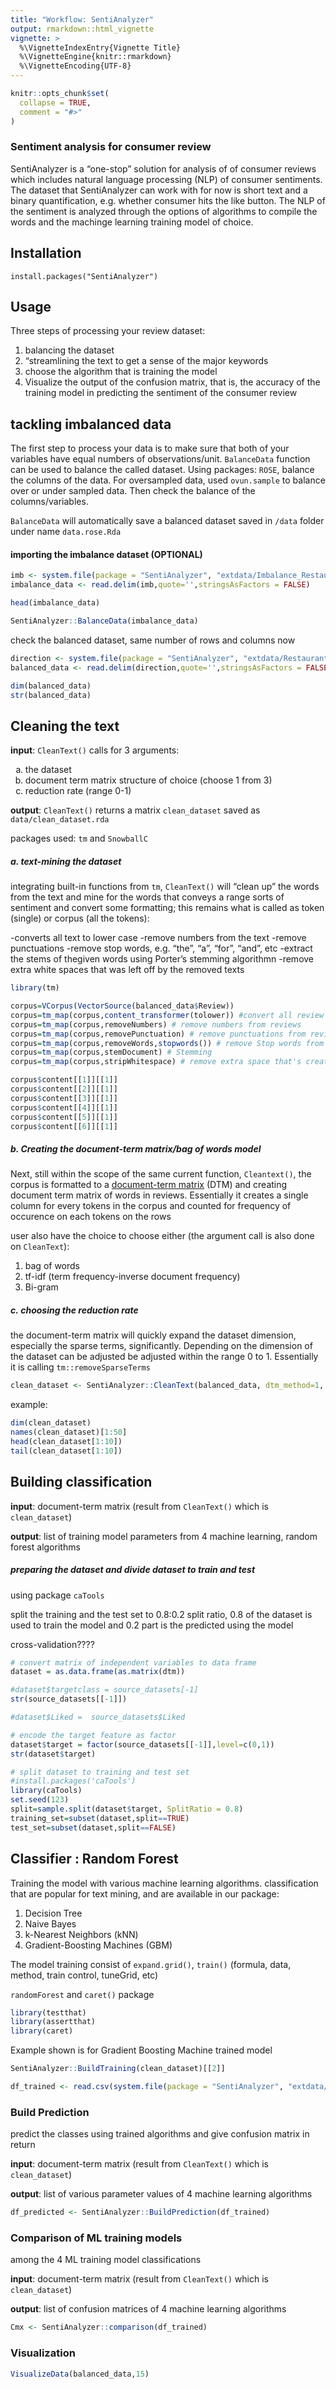 ```yaml
---
title: "Workflow: SentiAnalyzer"
output: rmarkdown::html_vignette
vignette: >
  %\VignetteIndexEntry{Vignette Title}
  %\VignetteEngine{knitr::rmarkdown}
  %\VignetteEncoding{UTF-8}
---
```


```r
knitr::opts_chunk$set(
  collapse = TRUE,
  comment = "#>"
)
```

### Sentiment analysis for consumer review

SentiAnalyzer is a "one-stop" solution for analysis of of consumer reviews which includes natural language processing (NLP) of consumer sentiments. The dataset that SentiAnalyzer can work with for now is short text and a binary quantification, e.g. whether consumer hits the like button. The NLP of the sentiment is analyzed through the options of algorithms to compile the words and the machinge learning training model of choice.  

## Installation
`install.packages("SentiAnalyzer")`

## Usage

Three steps of processing your review dataset: 

1. balancing the dataset
2. "streamlining the text to get a sense of the major keywords
3. choose the algorithm that is training the model 
4. Visualize the output of the confusion matrix, that is, the accuracy of the training model in predicting the sentiment of the consumer review


## tackling imbalanced data
The first step to process your data is to make sure that both of your variables have equal numbers of observations/unit. `BalanceData` function can be used to balance the called dataset. Using packages: `ROSE`, balance the columns of the data. For oversampled data, used `ovun.sample` to balance over or under sampled data. Then check the balance of the columns/variables.

`BalanceData` will automatically save a balanced dataset saved in `/data` folder under name `data.rose.Rda`

#### importing the imbalance dataset (OPTIONAL)
```r
imb <- system.file(package = "SentiAnalyzer", "extdata/Imbalance_Restaurant_Reviews.tsv")
imbalance_data <- read.delim(imb,quote='',stringsAsFactors = FALSE)
```

```r
head(imbalance_data)
```

```r
SentiAnalyzer::BalanceData(imbalance_data)
```

check the balanced dataset, same number of rows and columns now

```r
direction <- system.file(package = "SentiAnalyzer", "extdata/Restaurant_Reviews.tsv")
balanced_data <- read.delim(direction,quote='',stringsAsFactors = FALSE)
```

```r
dim(balanced_data)
str(balanced_data)
```


## Cleaning the text
**input**: `CleanText()` calls for 3 arguments: 

a. the dataset 
b. document term matrix structure of choice (choose 1 from 3) 
c. reduction rate (range 0-1)

**output**: `CleanText()` returns a matrix `clean_dataset` saved as `data/clean_dataset.rda`

packages used: `tm` and `SnowballC`

##### a. text-mining the dataset
integrating built-in functions from `tm`, `CleanText()` will "clean up" the words from the text and mine for the words that conveys a range sorts of sentiment and convert some formatting; this remains what is called as token (single) or corpus (all the tokens):


-converts all text to lower case
-remove numbers from the text
-remove punctuations
-remove stop words, e.g. "the", "a", "for", "and", etc
-extract the stems of thegiven words using Porter's stemming algorithmn
-remove extra white spaces that was left off by the removed texts 

```r
library(tm)
```

```r
corpus=VCorpus(VectorSource(balanced_data$Review)) 
corpus=tm_map(corpus,content_transformer(tolower)) #convert all review to lower case
corpus=tm_map(corpus,removeNumbers) # remove numbers from reviews
corpus=tm_map(corpus,removePunctuation) # remove punctuations from reviews
corpus=tm_map(corpus,removeWords,stopwords()) # remove Stop words from reviews
corpus=tm_map(corpus,stemDocument) # Stemming
corpus=tm_map(corpus,stripWhitespace) # remove extra space that's created in cleaning stage above
```

```r
corpus$content[[1]][[1]]
corpus$content[[2]][[1]]
corpus$content[[3]][[1]]
corpus$content[[4]][[1]]
corpus$content[[5]][[1]]
corpus$content[[6]][[1]]
```

##### b. Creating the document-term matrix/bag of words model

Next, still within the scope of the same current function, `Cleantext()`, the corpus is formatted to a [document-term matrix](#https://en.wikipedia.org/wiki/Document-term_matrix) (DTM) and creating document term matrix of words in reviews. Essentially it creates a single column for every tokens in the corpus and counted for frequency of occurence on each tokens on the rows

user also have the choice to choose either (the argument call is also done on `CleanText`):

1. bag of words
2. tf-idf (term frequency-inverse document frequency)
3. Bi-gram 

##### c. choosing the reduction rate
the document-term matrix will quickly expand the dataset dimension, especially the sparse terms, significantly. Depending on the dimension of the dataset can be adjusted be adjusted within the range 0 to 1. Essentially it is calling `tm::removeSparseTerms`

```r
clean_dataset <- SentiAnalyzer::CleanText(balanced_data, dtm_method=1, reductionrate=0.99)
```
example:
```r
dim(clean_dataset)
names(clean_dataset)[1:50]
head(clean_dataset[1:10])
tail(clean_dataset[1:10])
```

## Building  classification

**input**: document-term matrix (result from `CleanText()` which is `clean_dataset`)

**output**: list of training model parameters from 4 machine learning, random forest algorithms

##### preparing the dataset and divide dataset to train and test
using package `caTools`

split the training and the test set to 0.8:0.2 split ratio, 0.8 of the dataset is used to train the model and 0.2 part is the predicted using the model

cross-validation????
```r
# convert matrix of independent variables to data frame
dataset = as.data.frame(as.matrix(dtm))

#dataset$targetclass = source_datasets[-1]
str(source_datasets[[-1]])

#dataset$Liked =  source_datasets$Liked

# encode the target feature as factor
dataset$target = factor(source_datasets[[-1]],level=c(0,1))
str(dataset$target)

# split dataset to training and test set
#install.packages('caTools')
library(caTools)
set.seed(123)
split=sample.split(dataset$target, SplitRatio = 0.8)
training_set=subset(dataset,split==TRUE)
test_set=subset(dataset,split==FALSE)
```

## Classifier : Random Forest
Training the model with various machine learning algorithms. classification that are popular for text mining, and are available in our package:

1. Decision Tree
2. Naive Bayes
3. k-Nearest Neighbors (kNN)
4. Gradient-Boosting Machines (GBM) 

The model training consist of `expand.grid()`, `train()` (formula, data, method, train control, tuneGrid, etc)

`randomForest` and `caret()` package

```r
library(testthat)
library(assertthat)
library(caret)
```

Example shown is for Gradient Boosting Machine trained model 
```r
SentiAnalyzer::BuildTraining(clean_dataset)[[2]] 
```

```r
df_trained <- read.csv(system.file(package = "SentiAnalyzer", "extdata/testing.csv"))
```

### Build Prediction
predict the classes using trained algorithms and give confusion matrix  in return

**input**: document-term matrix (result from `CleanText()` which is `clean_dataset`)

**output**: list of various parameter values of 4 machine learning algorithms

```r
df_predicted <- SentiAnalyzer::BuildPrediction(df_trained)
```


### Comparison of ML training models
among the 4 ML training model classifications 

**input**: document-term matrix (result from `CleanText()` which is `clean_dataset`)
  
**output**: list of confusion matrices of 4 machine learning algorithms
```r
Cmx <- SentiAnalyzer::comparison(df_trained)
```


### Visualization
```r
VisualizeData(balanced_data,15)
```
